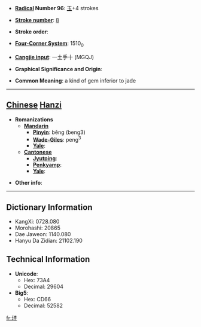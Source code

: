 * '''[[Wiktionary:Chinese radical index| Radical]] Number 96''': [[Wiktionary:Chinese radical index 玉|玉]]+4 strokes

* '''[[Wiktionary:Chinese total strokes index|Stroke number]]''': [[Wiktionary:Chinese total strokes index 8|8]]

* '''Stroke order''': 

* '''[[Wiktionary:Chinese four corner index|Four-Corner System]]''': 1510<sub>0</sub>

* '''[[Wiktionary:Chinese Cangjie index|Cangjie input]]''': 一土手十 (MGQJ)

* '''Graphical Significance and Origin''': 

* '''Common Meaning''': a kind of gem inferior to jade

----

== [[Chinese]] [[Hanzi]] ==

* '''Romanizations'''
** '''[[Mandarin]]'''
*** '''[[Pinyin]]''': běng (beng3)
*** '''[[Wade-Giles]]''': peng<sup>3</sup>
*** '''[[Yale]]''': 
** '''[[Cantonese]]'''
*** '''[[Jyutping]]''':
*** '''[[Penkyamp]]''': 
*** '''[[Yale]]''': 

* '''Other info''': 

----

== Dictionary Information ==

* KangXi: 0728.080
* Morohashi: 20865
* Dae Jaweon: 1140.080
* Hanyu Da Zidian: 21102.190

== Technical Information ==

* '''Unicode''':
** Hex: 73A4
** Decimal: 29604
* '''Big5''':
** Hex: CD66
** Decimal: 52582

[[fr:玤]]